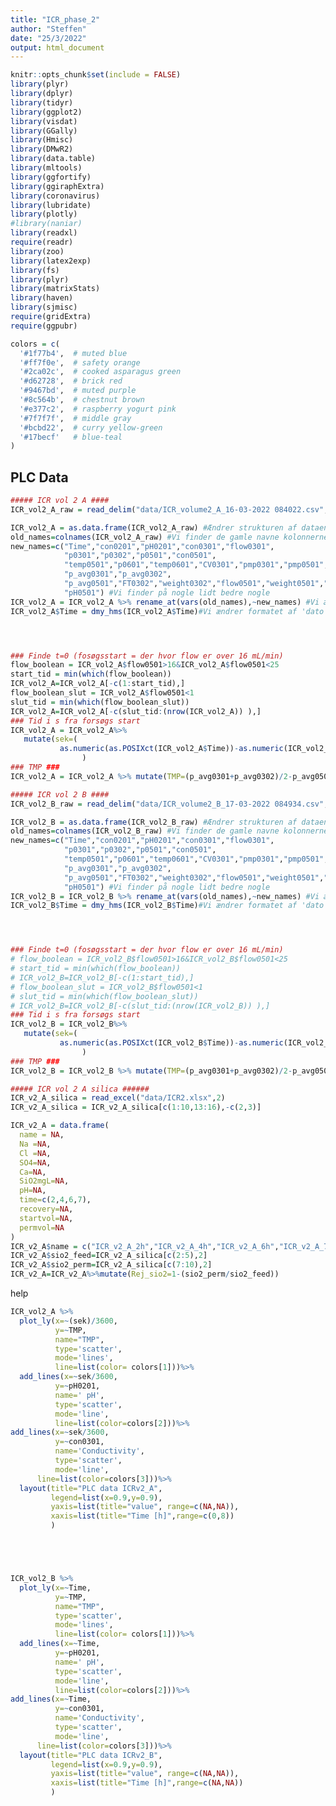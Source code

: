 ```yaml
---
title: "ICR_phase_2"
author: "Steffen"
date: "25/3/2022"
output: html_document
---
```



```r
knitr::opts_chunk$set(include = FALSE)
library(plyr)
library(dplyr)
library(tidyr)
library(ggplot2)
library(visdat)
library(GGally)
library(Hmisc)
library(DMwR2)
library(data.table)
library(mltools)
library(ggfortify)
library(ggiraphExtra)
library(coronavirus)
library(lubridate)
library(plotly)
#library(naniar)
library(readxl)
require(readr)
library(zoo)
library(latex2exp)
library(fs)
library(plyr)
library(matrixStats)
library(haven)
library(sjmisc)
require(gridExtra)
require(ggpubr)

colors = c(
  '#1f77b4',  # muted blue
  '#ff7f0e',  # safety orange
  '#2ca02c',  # cooked asparagus green
  '#d62728',  # brick red
  '#9467bd',  # muted purple
  '#8c564b',  # chestnut brown
  '#e377c2',  # raspberry yogurt pink
  '#7f7f7f',  # middle gray
  '#bcbd22',  # curry yellow-green
  '#17becf'   # blue-teal
)
```

## PLC Data

```r
##### ICR vol 2 A ####
ICR_vol2_A_raw = read_delim("data/ICR_volume2_A_16-03-2022 084022.csv",delim = ",", escape_double = FALSE, trim_ws = TRUE, skip = 3) #Hente data og få det til passe ned i en tabel

ICR_vol2_A = as.data.frame(ICR_vol2_A_raw) #Ændrer strukturen af dataen til noget vi kan arbejde med
old_names=colnames(ICR_vol2_A_raw) #Vi finder de gamle navne kolonnerne i dataen har 
new_names=c("Time","con0201","pH0201","con0301","flow0301",
            "p0301","p0302","p0501","con0501",
            "temp0501","p0601","temp0601","CV0301","pmp0301","pmp0501","flow_avg0301",
            "p_avg0301","p_avg0302",
            "p_avg0501","FT0302","weight0302","flow0501","weight0501","pH0301",
            "pH0501") #Vi finder på nogle lidt bedre nogle
ICR_vol2_A = ICR_vol2_A %>% rename_at(vars(old_names),~new_names) #Vi ændrer navnene til de nye
ICR_vol2_A$Time = dmy_hms(ICR_vol2_A$Time)#Vi ændrer formatet af 'dato' kolonnen til et standard format for tid og datoer istedet for at det bare er noget tekst




### Finde t=0 (fosøgsstart = der hvor flow er over 16 mL/min)
flow_boolean = ICR_vol2_A$flow0501>16&ICR_vol2_A$flow0501<25
start_tid = min(which(flow_boolean))
ICR_vol2_A=ICR_vol2_A[-c(1:start_tid),]
flow_boolean_slut = ICR_vol2_A$flow0501<1
slut_tid = min(which(flow_boolean_slut))
ICR_vol2_A=ICR_vol2_A[-c(slut_tid:(nrow(ICR_vol2_A)) ),]
### Tid i s fra forsøgs start
ICR_vol2_A = ICR_vol2_A%>%
   mutate(sek=(
           as.numeric(as.POSIXct(ICR_vol2_A$Time))-as.numeric(ICR_vol2_A$Time[1], format='%Y-%m-%d %H:%M:%S'))
                )  
### TMP ###
ICR_vol2_A = ICR_vol2_A %>% mutate(TMP=(p_avg0301+p_avg0302)/2-p_avg0501)

##### ICR vol 2 B ####
ICR_vol2_B_raw = read_delim("data/ICR_volume2_B_17-03-2022 084934.csv",delim = ",", escape_double = FALSE, trim_ws = TRUE, skip = 3) #Hente data og få det til passe ned i en tabel

ICR_vol2_B = as.data.frame(ICR_vol2_B_raw) #Ændrer strukturen af dataen til noget vi kan arbejde med
old_names=colnames(ICR_vol2_B_raw) #Vi finder de gamle navne kolonnerne i dataen har 
new_names=c("Time","con0201","pH0201","con0301","flow0301",
            "p0301","p0302","p0501","con0501",
            "temp0501","p0601","temp0601","CV0301","pmp0301","pmp0501","flow_avg0301",
            "p_avg0301","p_avg0302",
            "p_avg0501","FT0302","weight0302","flow0501","weight0501","pH0301",
            "pH0501") #Vi finder på nogle lidt bedre nogle
ICR_vol2_B = ICR_vol2_B %>% rename_at(vars(old_names),~new_names) #Vi ændrer navnene til de nye
ICR_vol2_B$Time = dmy_hms(ICR_vol2_B$Time)#Vi ændrer formatet af 'dato' kolonnen til et standard format for tid og datoer istedet for at det bare er noget tekst




### Finde t=0 (fosøgsstart = der hvor flow er over 16 mL/min)
# flow_boolean = ICR_vol2_B$flow0501>16&ICR_vol2_B$flow0501<25
# start_tid = min(which(flow_boolean))
# ICR_vol2_B=ICR_vol2_B[-c(1:start_tid),]
# flow_boolean_slut = ICR_vol2_B$flow0501<1
# slut_tid = min(which(flow_boolean_slut))
# ICR_vol2_B=ICR_vol2_B[-c(slut_tid:(nrow(ICR_vol2_B)) ),]
### Tid i s fra forsøgs start
ICR_vol2_B = ICR_vol2_B%>%
   mutate(sek=(
           as.numeric(as.POSIXct(ICR_vol2_B$Time))-as.numeric(ICR_vol2_B$Time[1], format='%Y-%m-%d %H:%M:%S'))
                )  
### TMP ###
ICR_vol2_B = ICR_vol2_B %>% mutate(TMP=(p_avg0301+p_avg0302)/2-p_avg0501)

##### ICR vol 2 A silica ######
ICR_v2_A_silica = read_excel("data/ICR2.xlsx",2)
ICR_v2_A_silica = ICR_v2_A_silica[c(1:10,13:16),-c(2,3)]

ICR_v2_A = data.frame(
  name = NA,
  Na =NA,
  Cl =NA,
  SO4=NA,
  Ca=NA,
  SiO2mgL=NA,
  pH=NA,
  time=c(2,4,6,7),
  recovery=NA,
  startvol=NA,
  permvol=NA
)
ICR_v2_A$name = c("ICR_v2_A_2h","ICR_v2_A_4h","ICR_v2_A_6h","ICR_v2_A_7h")
ICR_v2_A$sio2_feed=ICR_v2_A_silica[c(2:5),2]
ICR_v2_A$sio2_perm=ICR_v2_A_silica[c(7:10),2]
ICR_v2_A=ICR_v2_A%>%mutate(Rej_sio2=1-(sio2_perm/sio2_feed))

```

help
```R


ICR_vol2_A %>%
  plot_ly(x=~(sek)/3600,
          y=~TMP,
          name="TMP",
          type='scatter',
          mode='lines',
          line=list(color= colors[1]))%>%
  add_lines(x=~sek/3600,
          y=~pH0201,
          name=' pH',
          type='scatter',
          mode='line',
          line=list(color=colors[2]))%>%
add_lines(x=~sek/3600,
          y=~con0301,
          name='Conductivity',
          type='scatter',
          mode='line',
      line=list(color=colors[3]))%>%
  layout(title="PLC data ICRv2_A",
         legend=list(x=0.9,y=0.9),
         yaxis=list(title="value", range=c(NA,NA)),
         xaxis=list(title="Time [h]",range=c(0,8))
         ) 





ICR_vol2_B %>%
  plot_ly(x=~Time,
          y=~TMP,
          name="TMP",
          type='scatter',
          mode='lines',
          line=list(color= colors[1]))%>%
  add_lines(x=~Time,
          y=~pH0201,
          name=' pH',
          type='scatter',
          mode='line',
          line=list(color=colors[2]))%>%
add_lines(x=~Time,
          y=~con0301,
          name='Conductivity',
          type='scatter',
          mode='line',
      line=list(color=colors[3]))%>%
  layout(title="PLC data ICRv2_B",
         legend=list(x=0.9,y=0.9),
         yaxis=list(title="value", range=c(NA,NA)),
         xaxis=list(title="Time [h]",range=c(NA,NA))
         ) 



```
